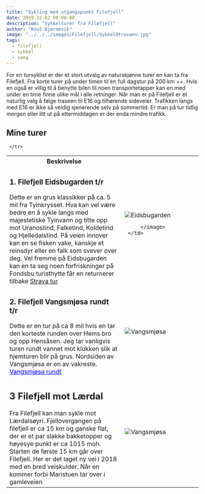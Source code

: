 ```yaml
---
title: "Sykling med utgangspunkt Filefjell"
date: 2019-12-02 08:00:00
description: "Sykkelturer fra Filefjell"
author: "Knut Bjørnevik"
image: "../../../images/Filefjell/SykkelOtrovann.jpg"
tags:
  - filefjell
  - sykkel
  - vang
---
```



For en tursyklist er der et stort utvalg av naturskjønne turer en kan ta fra Filefjell. Fra korte turer på under timen til en full dagstur på 200 km ++. 
Hvis en også er villig til å benytte bilen til noen transportetapper kan en med under en time finne ulike mål i alle retninger.
Når man er på Filefjell er et naturlig valg å følge traseen til E16 og tilhørende sideveier.  Trafikken langs med E16 er ikke så veldig sjenerende selv på sommertid. Er man på tur tidlig morgen eller litt ut på ettermiddagen er der enda mindre trafikk.

<h2>Mine turer </h2>

<table style="width:100%">
  <tr>
    <th style="width: 60%">Beskrivelse</th>
    <th style="width: 40%"></th>
  </tr>
  <tr>
      <td><h3>1. Filefjell Eidsbugarden t/r </h3> 
     Dette er en grus klassikker på ca. 5 mil fra Tyinkrysset. Hva kan vel være bedre en å sykle langs med majestetiske Tyinvann og titte opp mot Uranostind, Falketind, Koldetind og Hjelledalstind.  På veien innover kan en se fisken vake, kanskje et reinsdyr eller en falk som svever over deg. Vel fremme på Eidsbugarden kan en ta seg noen forfriskninger på Fondsbu turisthytte får en returnerer tilbake 
     <a target="_blank" rel="noopener noreferrer"  href="https://www.strava.com/activities/3771814330" > Strava tur </a> 
     </td>
     <td>
         <image src="../../../images/Filefjell/Tord-ved-Tyinvann.jpg" alt="Eidsbugarden" style={{maxWidth:"200px"}} > 
                        
         </image> 
     </td>
  </tr>
  <tr>
       <td><h3>2. Filefjell Vangsmjøsa rundt t/r </h3> 
       Dette er en tur på ca 8 mil hvis en tar den korteste runden over Hems bro og opp Hensåsen. Jeg tar vanligvis turen rundt vannet mot klokken slik at hjemturen blir på grus. Nordsiden av Vangsmjøsa er en av vakreste.
       <a href="/blog/vangsmjsa-rundt" style="color: blue">Vangsmjøsa rundt</a>   
      </td>
      <td style="width: 40%">  
           <image src="../../../images/Filefjell/Vangsmjosa.jpg" alt="Vangsmjøsa" style={{maxWidth:"200px"}}> </image>
       </td>
       
     </tr>
   <tr>
     <td><h2>3 Filefjell mot Lærdal</h2>
      Fra Filefjell kan man sykle mot Lærdalsøyri. Fjellovergangen på filefjell er ca 15 km og ganske flat, der er et par slakke bakketopper og høyesye punkt er ca 1015 moh. Starten de første 15 km går over Filefjell. Her er det laget ny vei i 2018 med en bred veiskulder. Når en kommer forbi Maristuen tar over i gamleveien </td>
    <td><image src="../../../images/Filefjell/Sykkelfilefjell.jpg" alt="Vangsmjøsa" style={{maxWidth:"200px"}}> </image></td>
  </tr>
</table>





